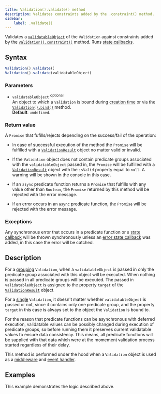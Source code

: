 ```yaml
---
title: Validation().validate() method
description: Validates constraints added by the .constraint() method.
sidebar:
    label: .validate()
---
```



Validates a [`validatableObject`](/api/validation/constructor/#parameters) of the `Validation` against constraints added by the [`Validation().constraint()`](/api/validation/instance-methods/constraint/) method. Runs [state callbacks](/concept/state-callbacks/).

## Syntax

```js
Validation().validate()
Validation().validate(validatableObject)
```

### Parameters

- `validatableObject` <sup>optional</sup>
<br/> An object to which a `Validation` is bound during [creation time](/api/validation/constructor/#parameters) or via the [`Validation().bind()`](/api/validation/instance-methods/bind/) method.
<br/> **Default**: `undefined`.

### Return value

A `Promise` that fufills/rejects depending on the success/fail of the operation: 

- In case of successful execution of the method the `Promise` will be fulfilled with a [`ValidationResult`](/api/validation-result/) object no matter valid or invalid. 

- If the `Validation` object does not contain predicate groups associated with the `validatableObject` passed in, the `Promise` will be fulfilled with a [`ValidationResult`](/api/validation-result/) object with the `isValid` property equal to `null`. A warning will be shown in the console in this case.

- If an `async` predicate function returns a `Promise` that fulfills with any value other than `Boolean`, the `Promise` returned by this method will be rejected with the error message.

- If an error occurs in an `async` predicate function, the `Promise` will be rejected with the error message.

### Exceptions

Any synchronous error that occurs in a predicate function or a [state callback](/concept/state-callbacks/) will be thrown synchronously unless an [error state callback](/concept/error-handling/) was added, in this case the error will be catched.

## Description

For a [grouping](/concept/grouping-validations/) `Validation`, when a `validatableObject` is passed in only the predicate group associated with this object will be executed. When nothing is passed in all predicate groups will be executed. The passed in `validatableObject` is assigned to the property `target` of the [`ValidationResult`](/api/validation-result/) object. 

For a [single](/concept/single-validation/) `Validation`, it doesn't matter whether `validatableObject` is passed or not, since it contains only one predicate group, and the property `target` in this case is always set to the object the `Validation` is bound to.  

For the reason that predicate functions can be asynchronous with deferred execution, validatable values can be possibly changed during execution of predicate groups, so before running them it preserves current validatable values to ensure data consistency. This means, all predicate functions will be supplied with that data which were at the momement validation process started regardless of their delay.

This method is performed under the hood when a `Validation` object is used as a [middleware](/api/validation/callable-object/middleware/) and [event handler](/api/validation/callable-object/event-handler/).

## Examples

This example demonstrates the logic described above.

<Code code={validateExample} lang='js' />

